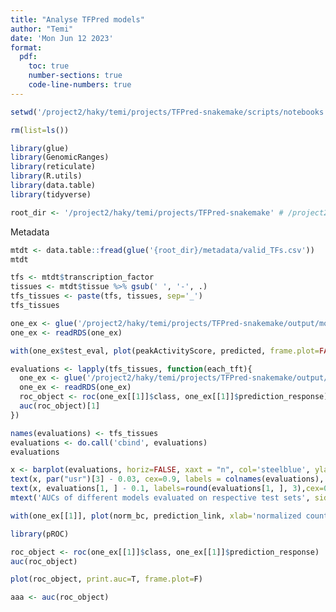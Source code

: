 ```yaml
---
title: "Analyse TFPred models"
author: "Temi"
date: 'Mon Jun 12 2023'
format: 
  pdf: 
    toc: true
    number-sections: true
    code-line-numbers: true
---
```


```r
setwd('/project2/haky/temi/projects/TFPred-snakemake/scripts/notebooks')

rm(list=ls())

library(glue)
library(GenomicRanges)
library(reticulate)
library(R.utils)
library(data.table)
library(tidyverse)
```


```r
root_dir <- '/project2/haky/temi/projects/TFPred-snakemake' # /project2/haky/temi/projects/TFPred-snakemake/metadata
```

Metadata
```r
mtdt <- data.table::fread(glue('{root_dir}/metadata/valid_TFs.csv'))
mtdt
```

```r
tfs <- mtdt$transcription_factor
tissues <- mtdt$tissue %>% gsub(' ', '-', .)
tfs_tissues <- paste(tfs, tissues, sep='_')
tfs_tissues
```

```r
one_ex <- glue('/project2/haky/temi/projects/TFPred-snakemake/output/models_eval/cistrome_AR_Breast_2023-07-27/aggByCollect_AR_Breast.linear.rds') |> Sys.glob()
one_ex <- readRDS(one_ex)
```

```r
with(one_ex$test_eval, plot(peakActivityScore, predicted, frame.plot=FALSE))
```

```r
evaluations <- lapply(tfs_tissues, function(each_tft){
  one_ex <- glue('/project2/haky/temi/projects/TFPred-snakemake/output/models_eval/cistrome_AR_Breast_2023-07-27/aggByCollect_AR_Breast.linear.rds') |> Sys.glob()
  one_ex <- readRDS(one_ex)
  roc_object <- roc(one_ex[[1]]$class, one_ex[[1]]$prediction_response)
  auc(roc_object)[1]
})

names(evaluations) <- tfs_tissues
evaluations <- do.call('cbind', evaluations)
evaluations
```

```r
x <- barplot(evaluations, horiz=FALSE, xaxt = "n", col='steelblue', ylab='AUC', xlab='TF-tissue model', cex.lab=1, )
text(x, par("usr")[3] - 0.03, cex=0.9, labels = colnames(evaluations), xpd=TRUE, srt=15)
text(x, evaluations[1, ] - 0.1, labels=round(evaluations[1, ], 3),cex=0.8)
mtext('AUCs of different models evaluated on respective test sets', side = 3, line = 1, outer = FALSE, at = NA, adj = 0, padj = NA, cex = 1.5)

```

```r
with(one_ex[[1]], plot(norm_bc, prediction_link, xlab='normalized counts of binding', ylab='TFPred score', frame.plot=F))
```

```r
library(pROC)
```

```r
roc_object <- roc(one_ex[[1]]$class, one_ex[[1]]$prediction_response)
auc(roc_object)
```

```r
plot(roc_object, print.auc=T, frame.plot=F)
```


```r
aaa <- auc(roc_object)
```

